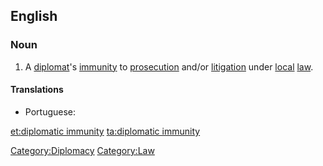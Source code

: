 ==English==

===Noun===
{{en-noun|-|sg=[[diplomatic]] [[immunity]]}}

# A [[diplomat]]'s [[immunity]] to [[prosecution]] and/or [[litigation]] under [[local]] [[law]].

====Translations====
{{trans-top|diplomat's legal immunity}}
* Portuguese: {{t|pt|imunidade diplomática|f}}
{{trans-mid}}
{{trans-bottom}}

[[Category:Diplomacy]]
[[Category:Law]]

[[et:diplomatic immunity]]
[[ta:diplomatic immunity]]